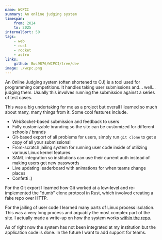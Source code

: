 ```yaml
---
name: WCPCI
summary: An online judging system
timespan:
    from: 2024
    to: 2025
internalSort: 50
tags:
    - web
    - rust
    - rocket
    - astro
links:
    github: Bwc9876/WCPCI/tree/dev
image: ./wcpc.png
---
```


An Online Judging system (often shortened to OJ) is a tool used for programming competitions. It handles taking user submissions and... well... judging them. Usually this involves running the submission against a series of test cases.

This was a big undertaking for me as a project but overall I learned so much about many, many things from it. Some cool features include.

- WebSocket-based submission and feedback to users
- Fully customizable branding so the site can be customized for different schools / brands
- Git-based export of all problems for users, simply run `git clone` to get a copy of all your submissions!
- From-scratch jailing system for running user code inside of utilizing various Linux kernel features
- SAML integration so institutions can use their current auth instead of making users get new passwords
- Live updating leaderboard with animations for when teams change places
- Confetti :)

For the Git export I learned how Git worked at a low-level and re-implemented the "dumb" clone protocol in Rust, which involved creating a fake repo over HTTP.

For the jailing of user code I learned many parts of Linux process isolation. This was a very long process and arguably the most complex part of the site. I actually made a write-up on how the system works [within the repo](https://github.com/Bwc9876/WCPCI/blob/dev/src/run/RUNNER.md).

As of right now the system has not been integrated at my institution but the application code is done. In the future I want to add support for teams.
